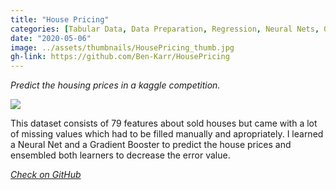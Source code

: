 ```yaml
---
title: "House Pricing"
categories: [Tabular Data, Data Preparation, Regression, Neural Nets, Gradient Boosting, Competition, fastai, XGBoost]
date: "2020-05-06"
image: ../assets/thumbnails/HousePricing_thumb.jpg
gh-link: https://github.com/Ben-Karr/HousePricing
---
```

::::: {.content-frame}
_Predict the housing prices in a kaggle competition._

[![](../assets/HousePricing_example.png)]({{< meta gh-link >}})

This dataset consists of 79 features about sold houses but came with a lot of missing values which had to be filled manually and apropriately. I learned a Neural Net and a Gradient Booster to predict the house prices and ensembled both learners to decrease the error value.

:::::

<div class="gh-footer">
<i class="bi bi-github">
<a href="{{< meta gh-link >}}" class="gh-link">
Check on GitHub
</a>
</i>
</div>